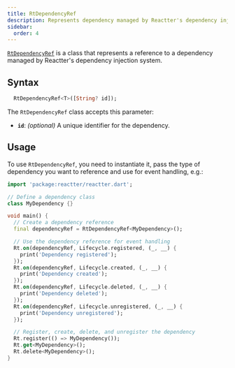 ```yaml
---
title: RtDependencyRef
description: Represents dependency managed by Reactter's dependency injection.
sidebar:
  order: 4
---
```



<HT><a href="https://pub.dev/documentation/reactter/latest/reactter/RtDependencyRef-class.html" target="_blank">`RtDependencyRef`</a></HT> is a class that represents a reference to a dependency managed by Reactter's dependency injection system.

## Syntax

```dart showLineNumbers=false
  RtDependencyRef<T>([String? id]);
```

The <HT>`RtDependencyRef`</HT> class accepts this parameter:

- <HM>**`id`**</HM>: *(optional)* A unique identifier for the dependency.

## Usage

To use <HT>`RtDependencyRef`</HT>, you need to instantiate it, pass the type of dependency you want to reference and use for event handling, e.g.:

```dart "RtDependencyRef" "Rt.on" "Rt.register" "Rt.get" "Rt.delete"
import 'package:reactter/reactter.dart';

// Define a dependency class
class MyDependency {}

void main() {
  // Create a dependency reference
  final dependencyRef = RtDependencyRef<MyDependency>();

  // Use the dependency reference for event handling
  Rt.on(dependencyRef, Lifecycle.registered, (_, __) {
    print('Dependency registered');
  });
  Rt.on(dependencyRef, Lifecycle.created, (_, __) {
    print('Dependency created');
  });
  Rt.on(dependencyRef, Lifecycle.deleted, (_, __) {
    print('Dependency deleted');
  });
  Rt.on(dependencyRef, Lifecycle.unregistered, (_, __) {
    print('Dependency unregistered');
  });

  // Register, create, delete, and unregister the dependency
  Rt.register(() => MyDependency());
  Rt.get<MyDependency>();
  Rt.delete<MyDependency>();
}
```
